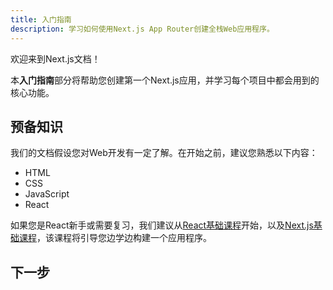```yaml
---
title: 入门指南
description: 学习如何使用Next.js App Router创建全栈Web应用程序。
---
```


欢迎来到Next.js文档！

本**入门指南**部分将帮助您创建第一个Next.js应用，并学习每个项目中都会用到的核心功能。

## 预备知识

我们的文档假设您对Web开发有一定了解。在开始之前，建议您熟悉以下内容：

- HTML
- CSS
- JavaScript
- React

如果您是React新手或需要复习，我们建议从[React基础课程](/learn/react-foundations)开始，以及[Next.js基础课程](/learn/dashboard-app)，该课程将引导您边学边构建一个应用程序。

## 下一步
